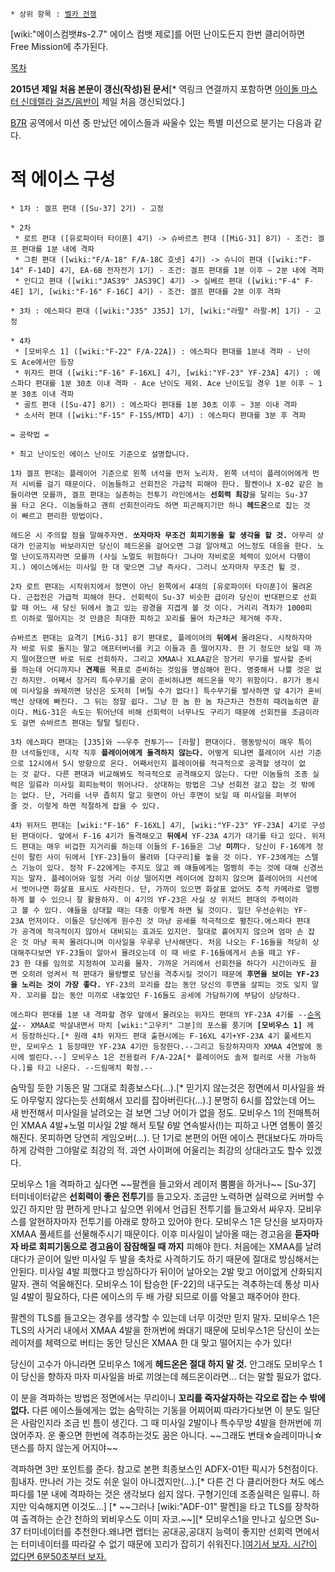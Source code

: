  * 상위 항목 : [[벨카 전쟁]]
[wiki:"에이스컴뱃#s-2.7" 에이스 컴뱃 제로]를 어떤 난이도든지 한번 클리어하면 Free Mission에 추가된다.

[[목차]]

'''2015년 제일 처음 본문이 갱신(작성)된 문서'''[* 역링크 연결까지 포함하면 [[아이돌 마스터 신데렐라 걸즈/음반]]이 제일 처음 갱신되었다.]

[[B7R]] 공역에서 미션 중 만났던 에이스들과 싸울수 있는 특별 미션으로 분기는 다음과 같다.
= 적 에이스 구성 =

 * 1차 : 겔프 편대 ([Su-37] 2기) - 고정

 * 2차 
  * 로트 편대 ([유로파이터 타이푼] 4기) -> 슈바르츠 편대 ([MiG-31] 8기) - 조건: 겔프 편대를 1분 내에 격파
  * 그륀 편대 ([wiki:"F/A-18" F/A-18C 호넷] 4기) -> 슈니이 편대 ([wiki:"F-14" F-14D] 4기, EA-6B 전자전기 1기) - 조건: 겔프 편대를 1분 이후 ~ 2분 내에 격파
  * 인디고 편대 ([wiki:"JAS39" JAS39C] 4기) -> 실베르 편대 ([wiki:"F-4" F-4E] 1기, [wiki:"F-16" F-16C] 4기) - 조건: 겔프 편대를 2분 이후 격파

 * 3차 : 에스파다 편대 ([wiki:"J35" J35J] 1기, [wiki:"라팔" 라팔-M] 1기) - 고정

 * 4차 
  * [모비우스 1] ([wiki:"F-22" F/A-22A]) : 에스파다 편대를 1분내 격파 - 난이도 Ace에서만 등장
  * 위자드 편대 ([wiki:"F-16" F-16XL] 4기, [wiki:"YF-23" YF-23A] 4기) : 에스파다 편대를 1분 30초 이내 격파 - Ace 난이도 제외. Ace 난이도일 경우 1분 이후 ~ 1분 30초 이내 격파
  * 골트 편대 ([Su-47] 8기) : 에스파다 편대를 1분 30초 이후 ~ 3분 이내 격파
  * 소서러 편대 ([wiki:"F-15" F-15S/MTD] 4기) : 에스파다 편대를 3분 후 격파

 = 공략법 =

 * 최고 난이도인 에이스 난이도 기준으로 설명합니다.

 1차 겔프 편대는 플레이어 기준으로 왼쪽 녀석을 먼저 노리자. 왼쪽 녀석이 플레이어에게 먼저 시비를 걸기 때문이다. 이놈들하고 선회전은 가급적 피해야 한다. 팔켄이나 X-02 같은 놈들이라면 모를까, 겔프 편대는 실존하는 전투기 라인에서는 '''선회력 최강'''을 달리는 Su-37을 타고 온다. 이놈들하고 괜히 선회전이라도 하면 피곤해지기만 하니 '''헤드온'''으로 잡는 것이 빠르고 편리한 방법이다.

 헤드온 시 주의할 점을 말해주자면. '''쏘자마자 무조건 회피기동을 할 생각을 할 것.''' 아무리 상대가 인공지능 바보라지만 당신이 헤드온을 걸어오면 그걸 알아채고 어느정도 대응을 한다. 노멀 난이도까지라면 모를까 (사실 노멀도 위험하다! 그나마 자비로운 체력이 있어서 다행이지.) 에이스에서는 미사일 한 대 맞으면 그냥 즉사다. 그러니 쏘자마자 무조건 튈 것.

 2차 로트 편대는 시작위치에서 정면이 아닌 왼쪽에서 4대의 [유로파이터 타이푼]이 몰려온다. 근접전은 가급적 피해야 한다. 선회력이 Su-37 비슷한 급이라 당신이 반대편으로 선회할 때 어느 새 당신 뒤에서 놀고 있는 광경을 지겹게 볼 것 이다. 거리리 격차가 1000피트 이하로 떨어지는 것 만큼은 최대한 피하고 꼬리를 물어 차근차근 제거해 주자.

 슈바르츠 편대는 요격기 [MiG-31] 8기 편대로, 플레이어의 '''뒤에서''' 몰려온다. 시작하자마자 바로 뒤로 돌지는 말고 애프터버너를 키고 이들과 좀 떨어지자. 한 기 정도만 보일 때 까지 떨어졌으면 바로 뒤로 선회하자. 그리고 XMAA나 XLAA같은 장거리 무기를 발사할 준비를 하는데 어디까지나 '''견제'''를 목표로 준비하는 것임을 명심해야 한다. 명중해서 나쁠 것은 없긴 하지만. 어째서 장거리 특수무기를 굳이 준비하냐면 헤드온을 막기 위함이다. 8기가 동시에 미사일을 쏴제끼면 당신은 도저히 [버틸 수가 없다!] 특수무기를 발사하면 앞 4기가 혼비백산 상태에 빠진다. 그 뒤는 정말 쉽다. 그냥 한 놈 한 놈 차근차근 천천히 때려눕히면 끝이다. MiG-31은 속도는 튀어난데 비해 선회력이 너무나도 구리기 때문에 선회전을 조금이라도 걸면 슈바르츠 편대는 탈탈 털린다.

 3차 에스파다 편대는 [J35]와 ~~우주 전투기~~ [라팔] 편대이다. 행동방식이 매우 특이한 녀석들인데, 시작 직후 '''플레이어에게 돌격하지 않는다.''' 어떻게 되냐면 플레이어 시선 기준으로 12시에서 5시 방향으로 온다. 어째서인지 플레이어를 적극적으로 공격할 생각이 없는 것 같다. 다른 편대과 비교해봐도 적극적으로 공격해오지 않는다. 다만 이놈들의 조종 실력은 일류라 미사일 회피능력이 뛰어나다. 상대하는 방법은 그냥 선회전 걸고 잡는 것 밖에는 없다. 단, 거리를 너무 좁히지 말고 윗면이 아닌 후면이 보일 때 미사일을 퍼부어줄 것. 이렇게 하면 적절하게 잡을 수 있다.

 4차 위저드 편대는 [wiki:"F-16" F-16XL] 4기, [wiki:"YF-23" YF-23A] 4기로 구성된 편대이다. 앞에서 F-16 4기가 돌격해오고 '''뒤에서''' YF-23A 4기가 대기를 타고 있다. 위저드 편대는 매우 비겁한 지거리를 하는데 이들의 F-16들은 그냥 '''미끼'''다. 당신이 F-16에게 정신이 팔린 사이 뒤에서 [YF-23]들이 몰려와 [다구리]를 놓을 것 이다. YF-23에게는 스텔스 기능이 있다. 정작 F-22에게는 주지도 않고 왜 얘들에게는 멀쩡히 주는 것에 대해 신경쓰지는 말자. 플레이어와 일정 거리 이상 떨어지면 레이더에 잡히지 않으며 플레이어의 시선에서 벗어나면 화살표 표시도 사라진다. 단, 가까이 있으면 화살표 없어도 추적 카메라로 멀쩡하게 볼 수 있으니 잘 활용하자. 이 4기의 YF-23은 사실 상 위저드 편대의 주력이라고 볼 수 있다. 얘들을 상대할 때는 대충 이렇게 하면 될 것이다. 일단 우선순위는 YF-23A 먼저이다. 이들은 당신에게 원수진 것 마냥 공세를 적극적으로 펼친다.에스파다 편대가 공격에 적극적이지 않아서 대비되는 효과도 있지만. 절대로 흩어지지 않으며 엄마 손 잡은 것 마냥 꼭꼭 몰려다니며 미사일을 우루루 난사해댄다. 처음 나오는 F-16들을 적당히 상대해주다보면 YF-23들이 알아서 몰려오는데 이 때 바로 F-16들에게서 손을 떼고 YF-23 한 대를 임의로 지정하여 꼬리를 물자. 가까운 거리에서 선회전을 하다가 시간이라도 끌면 오히려 엉켜서 적 편대가 물량빨로 당신을 격추시킬 것이기 때문에 '''후면을 보이는 YF-23을 노리는 것이 가장 좋다.''' YF-23의 꼬리를 잡는 동안 당신의 후면을 살피는 것도 잊지 말자. 꼬리를 잡는 동안 미끼로 내놓았던 F-16들도 공세에 가담하기에 부담이 상당하다.

 에스파다 편대를 1분 내 격파할 경우 앞에서 몰려오는 위자드 편대의 YF-23A 4기를 --[[순옥살]]-- XMAA로 박살내면서 마치 [wiki:"고우키" 그분]의 포스를 풍기며 '''[모비우스 1]''' 께서 등장하신다.[* 원래 4차 위자드 편대 출현시에는 F-16XL 4기+YF-23A 4기 풀세트지만, 모비우스 1 등장때만 YF-23A 4기만 등장한다.--그리고 등장하자마자 XMAA 4연발에 동시에 썰린다.--] 모비우스 1은 전용컬러 F/A-22A[* 플레이어도 솔져 컬러로 사용 가능하다.]를 타고 나온다. --드림매치 확정.--

숨막힐 듯한 기동은 말 그대로 최종보스다(…).[* 믿기지 않는것은 정면에서 미사일을 쏴도 아무렇지 않다는듯 선회해서 꼬리를 잡아버린다(...).] 분명히 6시를 잡았는데 어느 새 반전해서 미사일을 날려오는 걸 보면 그냥 어이가 없을 정도. 모비우스 1의 전매특허인 XMAA 4발+노멀 미사일 2발 해서 토탈 6발 연속발사(!)는 피하고 나면 염통이 쫄깃해진다. 못피하면 당연히 게임오버(...). 단 1기로 본편의 어떤 에이스 편대보다도 까마득하게 강력한 그야말로 최강의 적. 과연 사이퍼에 어울리는 최강의 상대라고도 할수 있겠다.

모비우스 1을 격파하고 싶다면 ~~팔켄을 들고와서 레이저 뿜뿜을 하거나~~ [Su-37] 터미네이터같은 '''선회력이 좋은 전투기'''를 들고오자. 조금만 노력하면 실력으로 커버할 수 있긴 하지만 맘 편하게 만나고 싶으면 위에서 언급된 전투기를 들고와서 싸우자. 모비우스를 알현하자마자 전투기를 아래로 향하고 있어야 한다. 모비우스 1은 당신을 보자마자 XMAA 풀세트를 선물해주시기 때문이다. 이후 미사일이 날아올 때는 경고음을 '''듣자마자 바로 회피기동으로 경고음이 잠잠해질 때 까지''' 피해야 한다. 처음에는 XMAA를 날려대다가 곧이어 일반 미사일 두 발을 축차로 사격하기도 하기 때문에 절대로 방심해서는 안된다. 미사일 4발 피했다고 방심하다가 뒤이어 날아오는 2발 맞고 어이없게 산화되지 말자. 괜히 억울해진다. 모비우스 1이 탑승한 [F-22]의 내구도는 격추하는데 통상 미사일 4발이 필요하다, 다른 에이스의 두 배 가량 되므로 이를 악물고 패주어야 한다. 

팔켄의 TLS를 들고오는 경우를 생각할 수 있는데 너무 이것만 믿지 말자. 모비우스 1은 TLS의 사거리 내에서 XMAA 4발을 한꺼번에 쏴대기 때문에 모비우스1은 당신이 쏘는 레이저를 체력으로 버티는 동안 당신은 XMAA 한 대 맞고 떨어지는 수가 있다!

당신이 고수가 아니라면 모비우스 1에게 '''헤드온은 절대 하지 말 것.''' 안그래도 모비우스 1이 당신을 향하자 마자 미사일을 바로 끼얹는데 헤드온이라면... 더는 말할 필요가 없다.

이 분을 격파하는 방법은 정면에서는 무리이니 '''꼬리를 죽자살자하는 각오로 잡는 수 밖에 없다.''' 다른 에이스들에게는 없는 숨막히는 기동을 어찌어찌 따라가다보면 이 분도 일단은 사람인지라 조금 빈 틈이 생긴다. 그 때 미사일 2발이나 특수무방 4발을 한꺼번에 끼얹어주자. 운 좋으면 한번에 격추하는것도 꿈은 아니다. ~~그래도 변태☆슬레이마니☆댄스를 하지 않는게 어지야~~

격파하면 3만 포인트를 준다. 참고로 본편 최종보스인 ADFX-01탄 픽시가 5천점이다. 힘내자. 만나러 가는 것도 쉬운 일이 아니겠지만(…).[* 다른 건 다 클리어한다 쳐도 에스파다를 1분 내에 격파하는 것은 생각보다 쉽지 않다. 구형기인데 조종실력은 일류니. 하지만 익숙해지면 이것도...] [* ~~그러나 [wiki:"ADF-01" 팔켄]을 타고 TLS를 장착하여 출격하는 순간 천하의 뫼비우스도 이미 자코.~~][* 모비우스1을 만나고 싶으면 Su-37 터미네이터를 추천한다.왜냐면 랩터는 공대공,공대지 능력이 좋지만 선회력 면에서는 터미네이터를 따라갈 수 없기 때문에 꼬리가 잡히기 쉬워진다.][http://www.youtube.com/watch?v=0lc9nd8JaoM 여기서 보자. 시간이 없다면 6분50초부터 보자.]

